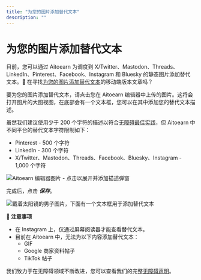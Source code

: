 ```yaml
---
title: "为您的图片添加替代文本"
description: ""
---
```

# 为您的图片添加替代文本

目前，您可以通过 Aitoearn 为调度到 X/Twitter、Mastodon、Threads、LinkedIn、Pinterest、Facebook、Instagram 和 Bluesky 的静态图片添加替代文本。📝 在寻找[为您的图片添加替代文本](https://aitoearn.helpscoutdocs.com/article/630-adding-alt-text-to-your-images-in-the-aitoearn-mobile-app)的移动端版本文章吗？

要为您的图片添加替代文本，请点击您在 Aitoearn 编辑器中上传的图片。这将会打开图片的大图视图，在底部会有一个文本框，您可以在其中添加您的替代文本描述。

虽然我们建议使用少于 200 个字符的描述以符合[无障碍最佳实践](https://www.accessibility.com/blog/what-are-best-practices-for-creating-alt-text)，但 Aitoearn 中不同平台的替代文本字符限制如下：

- Pinterest - 500 个字符  
- LinkedIn - 300 个字符  
- X/Twitter、Mastodon、Threads、Facebook、Bluesky、Instagram - 1,000 个字符  

![Aitoearn 编辑器图片 - 点击以展开并添加描述弹窗](//d33v4339jhl8k0.cloudfront.net/docs/assets/64cb6cf86d4a3e191f237e66/images/651499a98820396325b6fdd9/img-1662243-1695848872-1166508507.png)

完成后，点击 ***保存***。

![戴着太阳镜的男子图片，下面有一个文本框用于添加替代文本](//d33v4339jhl8k0.cloudfront.net/docs/assets/64cb6cf86d4a3e191f237e66/images/651499a98820396325b6fdda/img-1662243-1695848872-1454554275.png)

**📝 注意事项**

- 在 Instagram 上，仅通过屏幕阅读器才能查看替代文本。  
- 目前在 Aitoearn 中，无法为以下内容添加替代文本：  
  - GIF  
  - Google 商家资料帖子  
  - TikTok 帖子  

我们致力于在无障碍领域不断改进，您可以查看我们的完整[无障碍声明](https://aitoearn.com/accessibility)。
